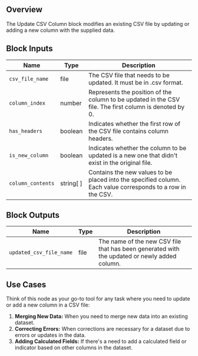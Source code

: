 ## Overview

The Update CSV Column block modifies an existing CSV file by updating or adding a new column with the supplied data.

## Block Inputs

| Name              | Type      | Description                                                                                                 |
| ----------------- | --------- | ----------------------------------------------------------------------------------------------------------- |
| `csv_file_name`   | file      | The CSV file that needs to be updated. It must be in .csv format.                                           |
| `column_index`    | number    | Represents the position of the column to be updated in the CSV file. The first column is denoted by 0.      |
| `has_headers`     | boolean   | Indicates whether the first row of the CSV file contains column headers.                                    |
| `is_new_column`   | boolean   | Indicates whether the column to be updated is a new one that didn't exist in the original file.             |
| `column_contents` | string[ ] | Contains the new values to be placed into the specified column. Each value corresponds to a row in the CSV. |

## Block Outputs

| Name                    | Type | Description                                                                                  |
| ----------------------- | ---- | -------------------------------------------------------------------------------------------- |
| `updated_csv_file_name` | file | The name of the new CSV file that has been generated with the updated or newly added column. |

## Use Cases

Think of this node as your go-to tool for any task where you need to update or add a new column in a CSV file:

1. **Merging New Data:** When you need to merge new data into an existing dataset.
2. **Correcting Errors:** When corrections are necessary for a dataset due to errors or updates in the data.
3. **Adding Calculated Fields:** If there's a need to add a calculated field or indicator based on other columns in the dataset.
